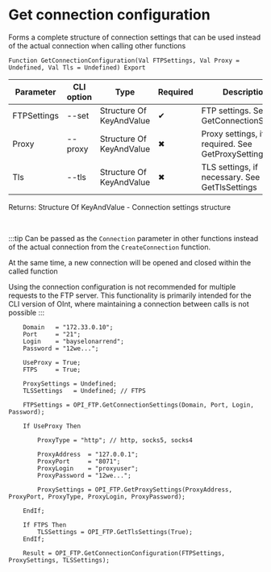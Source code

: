 ﻿---
sidebar_position: 2
description: Get connection configuration and other functions to work with FTP in the Open Integration Package, a free open-source integration library for 1C:Enterprise 8, OneScript and CLI
keywords: [1C, 1С, 1С:Enterprise, 1С:Enterprise 8.3, API, Integration, Services, Exchange, OneScript, CLI, FTP]
---


# Get connection configuration
 Forms a complete structure of connection settings that can be used instead of the actual connection when calling other functions



`Function GetConnectionConfiguration(Val FTPSettings, Val Proxy = Undefined, Val Tls = Undefined) Export`

  | Parameter | CLI option | Type | Required | Description |
  |-|-|-|-|-|
  | FTPSettings | --set | Structure Of KeyAndValue | &#x2714; | FTP settings. See GetConnectionSettings |
  | Proxy | --proxy | Structure Of KeyAndValue | &#x2716; | Proxy settings, if required. See GetProxySettings |
  | Tls | --tls | Structure Of KeyAndValue | &#x2716; | TLS settings, if necessary. See GetTlsSettings |

  
  Returns:  Structure Of KeyAndValue - Connection settings structure

<br/>

:::tip
Can be passed as the `Connection` parameter in other functions instead of the actual connection from the `CreateConnection` function.

At the same time, a new connection will be opened and closed within the called function

Using the connection configuration is not recommended for multiple requests to the FTP server. This functionality is primarily intended for the CLI version of OInt, where maintaining a connection between calls is not possible
:::
<br/>



```bsl title="1C:Enterprise/OneScript code example"
    Domain   = "172.33.0.10";
    Port     = "21";
    Login    = "bayselonarrend";
    Password = "12we...";

    UseProxy = True;
    FTPS     = True;

    ProxySettings = Undefined;
    TLSSettings   = Undefined; // FTPS

    FTPSettings = OPI_FTP.GetConnectionSettings(Domain, Port, Login, Password);

    If UseProxy Then

        ProxyType = "http"; // http, socks5, socks4

        ProxyAddress  = "127.0.0.1";
        ProxyPort     = "8071";
        ProxyLogin    = "proxyuser";
        ProxyPassword = "12we...";

        ProxySettings = OPI_FTP.GetProxySettings(ProxyAddress, ProxyPort, ProxyType, ProxyLogin, ProxyPassword);

    EndIf;

    If FTPS Then
        TLSSettings = OPI_FTP.GetTlsSettings(True);
    EndIf;

    Result = OPI_FTP.GetConnectionConfiguration(FTPSettings, ProxySettings, TLSSettings);
```
 




